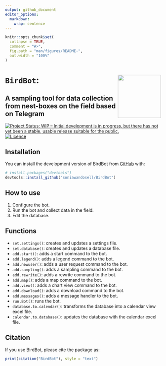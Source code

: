 ```yaml
---
output: github_document
editor_options: 
  markdown: 
    wrap: sentence
---
```


<!-- README.md is generated from README.Rmd. Please edit that file -->

```r
knitr::opts_chunk$set(
  collapse = TRUE,
  comment = "#>",
  fig.path = "man/figures/README-",
  out.width = "100%"
)
```

# `BirdBot`: <img src="man/figures/BirdBot.png" style="float: right; border: 0; margin: auto;" align="right" height="139"/>

## A sampling tool for data collection from nest-boxes on the field based on Telegram

<!-- badges: start -->

[![Project Status: WIP – Initial development is in progress, but there has not yet been a stable, usable release suitable for the public.](https://www.repostatus.org/badges/latest/wip.svg)](https://www.repostatus.org/#wip) [![Licence](https://img.shields.io/badge/licence-GPL--3-blue.svg)](https://www.gnu.org/licenses/gpl-3.0.html)

<!-- badges: end -->

## Installation

You can install the development version of BirdBot from [GitHub](https://github.com/) with:

``` r
# install.packages("devtools")
devtools::install_github("soniawandosell/BirdBot")
```

## How to use

1.  Configure the bot.
2.  Run the bot and collect data in the field.
3.  Edit the database.

## Functions

-   `set.settings()`: creates and updates a settings file.\
-   `set.database()`: creates and updates a database file.\
-   `add.start()`: adds a start command to the bot.\
-   `add.legend()`: adds a legend command to the bot.\
-   `add.newuser()`: adds a user request command to the bot.\
-   `add.sampling()`: adds a sampling command to the bot.\
-   `add.rewrite()`: adds a rewrite command to the bot.\
-   `add.map()`: adds a map command to the bot.\
-   `add.view()`: adds a chart view command to the bot.\
-   `add.download()`: adds a download command to the bot.\
-   `add.messages()`: adds a message handler to the bot.\
-   `run.Bot()`: runs the bot.\
-   `database.to.calendar()`: transforms the database into a calendar view excel file.\
-   `calendar.to.database()`: updates the database with the calendar excel file.

## Citation

If you use BirdBot, please cite the package as:

```r
print(citation("BirdBot"), style = "text")
```
